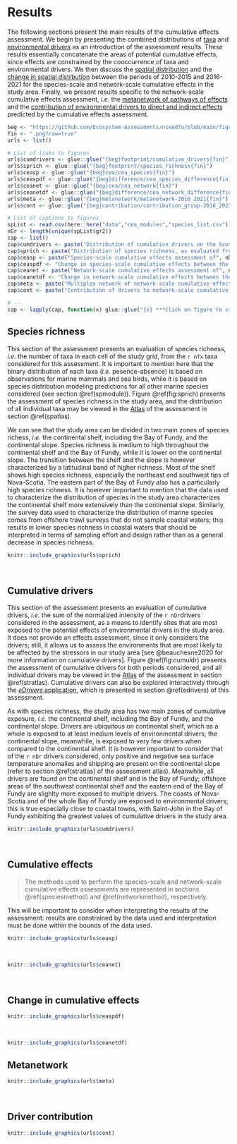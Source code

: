 # Results {#results}

The following sections present the main results of the cumulative effects assessment. We begin by presenting the combined distributions of [taxa](#sprichres) and [environmental drivers](#cumdrres) as an introduction of the assessment results. These results essentially concatenate the areas of potential cumulative effects, since effects are constrained by the cooccurrence of taxa and environmental drivers. We then discuss the [spatial distribution](#ceares) and the [change in spatial distrbution](#diffres) between the periods of 2010-2015 and 2016-2021 for the species-scale and network-scale cumulative effects in the study area. Finally, we present results specific to the network-scale cumulative effects assessment, *i.e.* the [metanetwork of pathways of effects](#metares) and the [contribution of environmental drivers to direct and indirect effects](#contributionres) predicted by the cumulative effects assessment.

```r
beg <- "https://github.com/Ecosystem-Assessments/nceadfo/blob/main/figures/atlas/"
fin <- ".png?raw=true"
urls <- list()

# List of links to figures
urls$cumdrivers <- glue::glue("{beg}footprint/cumulative_drivers{fin}") 
urls$sprich <- glue::glue("{beg}footprint/species_richness{fin}") 
urls$ceasp <- glue::glue("{beg}cea/cea_species{fin}") 
urls$ceaspdf <- glue::glue("{beg}difference/cea_species_difference{fin}") 
urls$ceanet <- glue::glue("{beg}cea/cea_network{fin}") 
urls$ceanetdf <- glue::glue("{beg}difference/cea_network_difference{fin}") 
urls$meta <- glue::glue("{beg}metanetwork/metanetwork-2016_2021{fin}") 
urls$cont <- glue::glue("{beg}contribution/contribution_group-2016_2021{fin}") 

# List of captions to figures
spList <- read.csv(here::here("data","cea_modules","species_list.csv"))
nGr <- length(unique(spList$gr2))
cap <- list()
cap$cumdrivers <- paste("Distribution of cumulative drivers on the Scotian Shelf Bioregion in eastern Canada for the periods of 2010-2015 and 2015-2016. Cumulative drivers are evaluated as the sum of the normalized intensity (scaled between 0 and 1) of the", nDr, "drivers considered for the assessment ($E_{S_x} = \\sum_{j=1}^m S_{j,x}$); it identifies areas that are most exposed to the potential effects of the environmental drivers considered for the cumulative effects assessment. Refer to @beauchesne2020 for more details.")
cap$sprich <- paste("Distribution of species richness, as evaluated from the", nTx, "taxa considered in the cumulative effects assessment and the results of the species distribution modeling. See section \\@ref(spmodule) for more information.")
cap$ceasp <- paste("Species-scale cumulative effects assessment of", nDr, "drivers on", nTx, "taxa of the Scotian Shelf Bioregion in eastern Canada, using the @halpern2008a method. See section \\@ref(speciesmethod) for more details on the approach.")
cap$ceaspdf <- "Change in species-scale cumulative effects between the periods of 2010-2015 and 2016-2021 on the Scotian Shelf Bioregion in eastern Canada."
cap$ceanet <- paste("Network-scale cumulative effects assessment of", nDr, "drivers on", nTx, "taxa of the Scotian Shelf Bioregion in eastern Canada, using the @beauchesne2020c method explicitly considering the underlying structure of the ecological community. See section \\@ref(networkmethod) for more details on the approach.")
cap$ceanetdf <- "Change in network-scale cumulative effects between the periods of 2010-2015 and 2016-2021 on the Scotian Shelf Bioregion in eastern Canada."
cap$meta <- paste("Multiplex network of network-scale cumulative effects on the Scotian Shelf Bioregion presenting the metaweb of interactions between the", nTx, "taxa considered (grey connections), the presence of an effect of individual drivers on each taxa (colored connections), the overall cumulative effect on each taxon (taxa point size) and the mean effect of drivers on all taxa (driver point size)")
cap$cont <- paste("Contribution of drivers to network-scale cumulative effects of taxa classified by taxonomic groups. Mean contribution of", nDr, "drivers to the cumulative effects ($C / km^2$) of", nTx, "taxa on the Scotian Shelf Bioregion in eastern Canada classified into", nGr, "taxonomic groups. Taxonomic groups for invertebrates (grey box) and vertebrates are divided at the phyla and classes level, respectively. For each group, the mean contribution per species was used to evaluate each driver's contribution to overall cumulative effects; this can be divided into their direct and indirect contributions to the cumulative effects on each taxon. Direct effects are those attributable to the effect of a driver on a focal species, while indirect effects are the mean effects of drivers spreading through all 3-species interactions a taxon is involved in. The total contribution to cumulative effect is the sum of the direct and indirect contributions of each driver.")

# ---
cap <- lapply(cap, function(x) glue::glue("{x} ***Click on figure to view in seperate tab.***"))
```

## Species richness {#sprichres}

This section of the assessment presents an evaluation of species richness, *i.e.* the number of taxa in each cell of the study grid, from the `r nTx` taxa considered for this assessment. It is important to mention here that the binary distribution of each taxa (*i.e.* pesence-absence) is based on observations for marine mammals and sea birds, while it is based on species distribution modeling predictions for all other marine species considered (see section \@ref(spmodule)). Figure \@ref(fig:sprich) presents the assessment of species richness in the study area, and the distribution of all individual taxa may be viewed in the [Atlas](@#atlas) of the assessment in section \@ref(spatlas).

We can see that the study area can be divided in two main zones of species richess, *i.e.* the continental shelf, including the Bay of Fundy, and the continental slope. Species richness is medium to high throughout the continental shelf and the Bay of Fundy, while it is lower on the continental slope. The transition between the shelf and the slope is however characterized by a latitudinal band of higher richness. Most of the shelf shows high species richness, especially the northeast and southwest tips of Nova-Scotia. The eastern part of the Bay of Fundy also has a particularly high species richness. It is however important to mention that the data used to characterize the distribution of species in the study area characterizes the continental shelf more extensively than the continental slope. Similarly, the survey data used to characterize the distribution of marine species comes from offshore trawl surveys that do not sample coastal waters; this results in lower species richness in coastal waters that should be interpreted in terms of sampling effort and design rather than as a general decrease in species richness. 

```r
knitr::include_graphics(urls$sprich)
```

<br/>


## Cumulative drivers {#cumdrres}

This section of the assessment presents an evaluation of cumulative drivers, *i.e.* the sum of the normalized intensity of the `r nDr`drivers considered in the assessment, as a means to identify sites that are most exposed to the potential effects of environmental drivers in the study area. It does not provide an effects assessment, since it only considers the drivers; still, it allows us to assess the environments that are most likely to be affected by the stressors in our study area [see @beauchesne2020 for more information on cumulative drivers]. Figure \@ref(fig:cumuldr) presents the assessment of cumulative drivers for both periods considered, and all individual drivers may be viewed in the [Atlas](#atlas) of the assessment in section \@ref(stratlas). Cumulative drivers can also be explored interactively through the [*eDrivers* application](https://david-beauchesne.shinyapps.io/edriversapp_dev/), which is presented in section \@ref(edrivers) of this assessment.

As with species richness, the study area has two main zones of cumulative exposure, *i.e.* the continental shelf, including the Bay of Fundy, and the continental slope. Drivers are ubiquitous on continental shelf, which as a whole is exposed to at least medium levels of environmental drivers; the continental slope, meanwhile, is exposed to very few drivers when compared to the continental shelf. It is however important to consider that of the `r nDr` drivers considered, only positive and negative sea surface temperature anomalies and shipping are present on the continental slope (refer to section \@ref(stratlas) of the assessment atlas). Meanwhile, all drivers are found on the continental shelf and in the Bay of Fundy; offshore areas of the southwest continental shelf and the eastern end of the Bay of Fundy are slighlty more exposed to multiple drivers. The coasts of Nova-Scotia and of the whole Bay of Fundy are exposed to environmental drivers; this is true especially close to coastal towns, with Saint-John in the Bay of Fundy exhibiting the greatest values of cumulative drivers in the study area. 


```r
knitr::include_graphics(urls$cumdrivers)
```

<br/>



## Cumulative effects {#ceares}

> The methods used to perform the species-scale and network-scale cumulative effects assessments are represented in sections \@ref(speciesmethod) and \@ref(networkmethod), respectively.


This will be important to consider when interpreting the results of the assessment: results are constrained by the data used and interpretation must be done within the bounds of the data used. 



```r
knitr::include_graphics(urls$ceasp)
```

<br/>

```r
knitr::include_graphics(urls$ceanet)
```

<br/>


## Change in cumulative effects {#diffres}


```r
knitr::include_graphics(urls$ceaspdf)
```


<br/>

```r
knitr::include_graphics(urls$ceanetdf)
```


## Metanetwork {#metares}

```r
knitr::include_graphics(urls$meta)
```

<br/>


## Driver contribution {#contributionres}

```r
knitr::include_graphics(urls$cont)
```

<br/>
